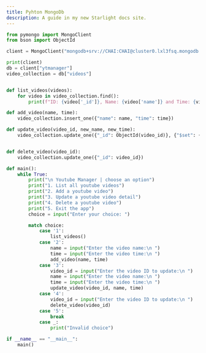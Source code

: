 ```yaml
---
title: Pyhton MongoDb
description: A guide in my new Starlight docs site.
---
```


```py 
from pymongo import MongoClient
from bson import ObjectId

client = MongoClient("mongodb+srv://CHAI:CHAI@cluster0.lxl3fsq.mongodb.net/", tlsAllowInvalidCertificates=True)

print(client)
db = client["ytmanager"]
video_collection = db["videos"]


def list_videos(videos):
    for video in video_collection.find():
        print(f"ID: {video['_id']}, Name: {video['name']} and Time: {video['time']}")

def add_video(name, time):
    video_collection.insert_one({"name": name, "time": time})

def update_video(video_id, new_name, new_time):
    video_collection.update_one({"_id": ObjectId(video_id)}, {"$set": {"name": new_name, "time": new_time}})


def delete_video(video_id):
    video_collection.update_one({"_id": video_id})

def main():
    while True:
        print("\n Youtube Manager | choose an option")
        print("1. List all youtube videos")
        print("2. Add a youtube video")
        print("3. Update a youtube video detail")
        print("4. Delete a youtube video")
        print("5. Exit the app")
        choice = input("Enter your choice: ")

        match choice:
            case '1':
                list_videos()
            case '2':
                name = input("Enter the video name:\n ")
                time = input("Enter the video time:\n ")
                add_video(name, time)
            case '3':
                video_id = input("Enter the video ID to update:\n ")
                name = input("Enter the video name:\n ")
                time = input("Enter the video time:\n ")
                update_video(video_id, name, time)
            case '4':
                video_id = input("Enter the video ID to update:\n ")
                delete_video(video_id)
            case '5':
                break
            case _:
                print("Invalid choice")

if __name__ == "__main__":
    main()
```